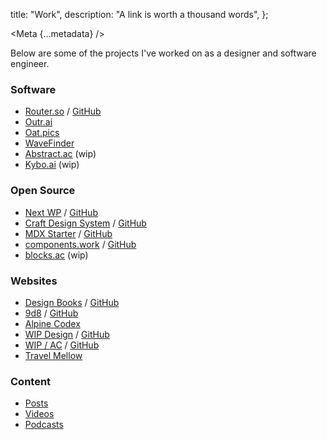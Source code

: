
  title: "Work",
  description: "A link is worth a thousand words",
};

<Meta {...metadata} />

<PostWrapper>

Below are some of the projects I've worked on as a designer and software engineer.

### Software

- [Router.so](https://router.so) / [GitHub](https://github.com/routerso/router)
- [Outr.ai](https://outr.ai)
- [Oat.pics](https://oat.pics)
- [WaveFinder](https://wavefinder.io)
- [Abstract.ac](https://abstract.ac) (wip)
- [Kybo.ai](https://kybo.ai) (wip)

### Open Source

- [Next WP](https://next-wp.com) / [GitHub](https://github.com/9d8dev/next-wp)
- [Craft Design System](https://craft-ds.com) / [GitHub](https://github.com/brijr/craft)
- [MDX Starter](https://mdx.bridger.to) / [GitHub](https://github.com/brijr/mdx)
- [components.work](https://components.work) / [GitHub](https://github.com/brijr/components)
- [blocks.ac](https://blocks.ac) (wip)

### Websites

- [Design Books](https://designbooks.org) / [GitHub](https://github.com/brijr/designbooks)
- [9d8](https://9d8.dev) / [GitHub](https://github.com/9d8dev/home)
- [Alpine Codex](https://alpinecodex.com)
- [WIP Design](https://wipdes.com) / [GitHub](https://github.com/brijr/wipdes)
- [WIP / AC](https://wip.ac) / [GitHub](https://github.com/brijr/wip)
- [Travel Mellow](https://travelmellow.com)

### Content

- [Posts](/posts)
- [Videos](https://youtube.com/@bridgertower)
- [Podcasts](https://youtube.com/@asapeng)

</PostWrapper>

